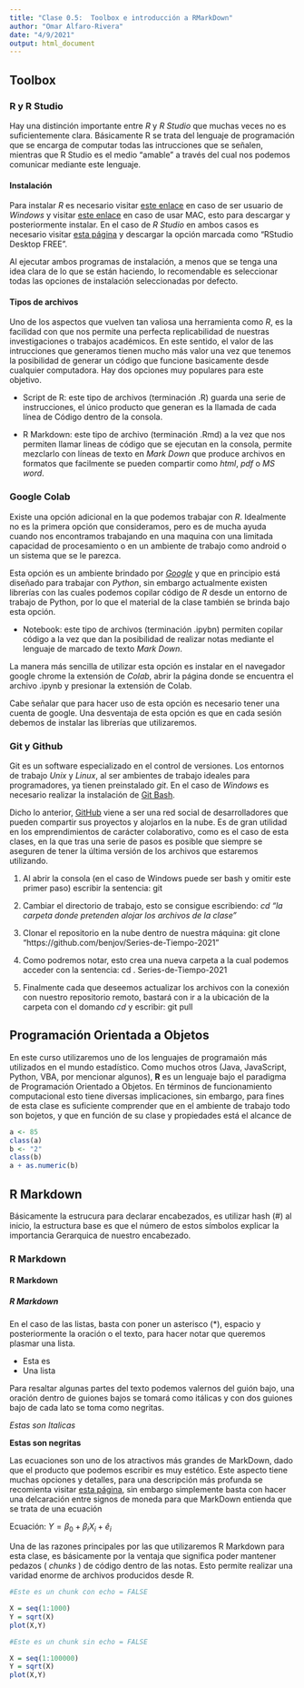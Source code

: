 ```yaml
---
title: "Clase 0.5:  Toolbox e introducción a RMarkDown"
author: "Omar Alfaro-Rivera"
date: "4/9/2021"
output: html_document
---
```

## Toolbox

### R y R Studio 

Hay una distinción importante entre _R_ y _R Studio_ que muchas veces no es suficientemente clara. Básicamente R se trata del lenguaje de programación que se encarga de computar todas las intrucciones que se señalen, mientras que R Studio es el medio "amable" a través del cual nos podemos comunicar mediante este lenguaje. 

#### Instalación 

Para instalar _R_ es necesario visitar [este enlace](https://cran.r-project.org/bin/windows/base/) en caso de ser usuario de _Windows_  y visitar [este enlace](https://cran.r-project.org/bin/macosx/) en caso de usar MAC, esto para descargar y posteriormente instalar. En el caso de _R Studio_ en ambos casos es necesario visitar [esta página](https://www.rstudio.com/products/rstudio/download/) y descargar la opción marcada como "RStudio Desktop FREE". 

Al ejecutar ambos programas de instalación, a menos que se tenga una idea clara de lo que se están haciendo, lo recomendable es seleccionar todas las opciones de instalación seleccionadas por defecto.

#### Tipos de archivos

Uno de los aspectos que vuelven tan valiosa una herramienta como _R_, es la facilidad con que nos permite una perfecta replicabilidad de nuestras investigaciones o trabajos académicos. En este sentido, el valor de las intrucciones que generamos tienen mucho más valor una vez que tenemos la posibilidad de generar un código que funcione basicamente desde cualquier computadora. Hay dos opciones muy populares para este objetivo.

* Script de R: este tipo de archivos (terminación .R) guarda una serie de instrucciones, el único producto que generan es la llamada de cada línea de Código dentro de la consola. 

* R Markdown: este tipo de archivo (terminación .Rmd) a la vez que nos permiten llamar lineas de código que se ejecutan en la consola, permite mezclarlo con líneas de texto en _Mark Down_ que produce archivos en formatos que facilmente se pueden compartir como _html_, _pdf_ o _MS word_. 

### Google  Colab 

Existe una opción adicional en la que podemos trabajar con _R_. Idealmente no es la primera opción que consideramos, pero es de mucha ayuda cuando nos encontramos trabajando en una maquina con una limitada capacidad de procesamiento o en un ambiente de trabajo como android o un sistema que se le parezca.

Esta opción es un ambiente brindado por _[Google](https://colab.research.google.com/)_ y que en principio está diseñado para trabajar con _Python_, sin embargo actualmente existen librerías con las cuales podemos copilar código de _R_ desde un entorno de trabajo de Python, por lo que el material de la clase también se brinda bajo esta opción.

* Notebook: este tipo de archivos (terminación .ipybn) permiten copilar código a la vez que dan la posibilidad de realizar notas mediante el lenguaje de marcado de texto _Mark Down_.  

La manera más sencilla de utilizar esta opción es instalar en el navegador google chrome la extensión de _Colab_, abrir la página donde se encuentra el archivo .ipynb y presionar la extensión de Colab. 

Cabe señalar que para hacer uso de esta opción es necesario tener una cuenta de google. Una desventaja de esta opción es que en cada sesión debemos de instalar las librerías que utilizaremos. 

### Git y Github

Git es un software especializado en el control de versiones. Los entornos de trabajo _Unix_ y _Linux_, al ser ambientes de trabajo ideales para programadores, ya tienen preinstalado _git_. En el caso de _Windows_ es necesario realizar la instalación de [Git Bash](https://gitforwindows.org/). 

Dicho lo anterior, [GitHub](https://github.com/) viene a ser una red social de desarrolladores que pueden compartir sus proyectos y alojarlos en la nube. Es de gran utilidad en los emprendimientos de carácter colaborativo, como es el caso de esta clases, en la que tras una serie de pasos es posible que siempre se aseguren de tener la última versión de los archivos que estaremos utilizando. 

1) Al abrir la consola (en el caso de Windows puede ser bash y omitir este primer paso) escribir la sentencia: git

2) Cambiar el directorio de trabajo, esto se consigue escribiendo: _cd "la carpeta donde pretenden alojar los archivos de la clase"_

3) Clonar el repositorio en la nube dentro de nuestra máquina: git clone "https://github.com/benjov/Series-de-Tiempo-2021"

4) Como podremos notar, esto crea una nueva carpeta a la cual podemos acceder con la sentencia: cd .\ Series-de-Tiempo-2021

5) Finalmente cada  que deseemos actualizar los archivos con la conexión con nuestro repositorio remoto, bastará con ir a la ubicación de la carpeta con el domando _cd_ y escribir: git pull

## Programación Orientada a Objetos

En este curso utilizaremos uno de los lenguajes de programaión más utilizados en el mundo estadístico. Como muchos otros (Java, JavaScript, Python, VBA, por mencionar algunos), __R__ es un lenguaje bajo el paradigma de Programación Orientado a Objetos. En términos de funcionamiento computacional esto tiene diversas implicaciones, sin embargo, para fines de esta clase es suficiente comprender que en el ambiente de trabajo todo son bojetos, y que en función de su clase y propiedades está el alcance de 


```r
a <- 85
class(a)
b <- "2"
class(b)
a + as.numeric(b)
```


## R Markdown

Básicamente la estrucura para declarar encabezados, es utilizar hash (#) al inicio, la estructura base es que el número de estos símbolos explicar la importancia Gerarquica de nuestro encabezado.

### R Markdown
#### R Markdown
##### R Markdown

En el caso de las listas, basta con poner un asterisco (*), espacio y posteriormente la oración o el texto, para hacer notar que queremos plasmar una lista. 

* Esta es 
* Una lista

Para resaltar algunas partes del texto podemos valernos del guión bajo, una oración dentro de guiones bajos se tomará como itálicas y con dos guiones bajo de cada lato se toma como negritas. 

_Estas son Italicas_

__Estas son negritas__

Las ecuaciones son uno de los atractivos más grandes de MarkDown, dado que el producto que podemos escribir es muy estético. Este aspecto tiene muchas opciones y detalles, para una descripción más profunda se recomienta visitar [esta página](http://csrgxtu.github.io/2015/03/20/Writing-Mathematic-Fomulars-in-Markdown/), sin embargo simplemente basta con hacer una delcaración entre signos de moneda para que MarkDown entienda que se trata de una ecuación

Ecuación: $Y = \beta_0+\beta_iX_i+\hat{e}_i$

Una de las razones principales por las que utilizaremos R Markdown para esta clase, es básicamente por la ventaja que significa poder mantener pedazos ( _chunks_ ) de código dentro de las notas. Esto permite realizar una varidad enorme de archivos producidos desde R. 

```r
#Este es un chunk con echo = FALSE

X = seq(1:1000)
Y = sqrt(X)
plot(X,Y)
```

```r
#Este es un chunk sin echo = FALSE

X = seq(1:100000)
Y = sqrt(X)
plot(X,Y)
```

